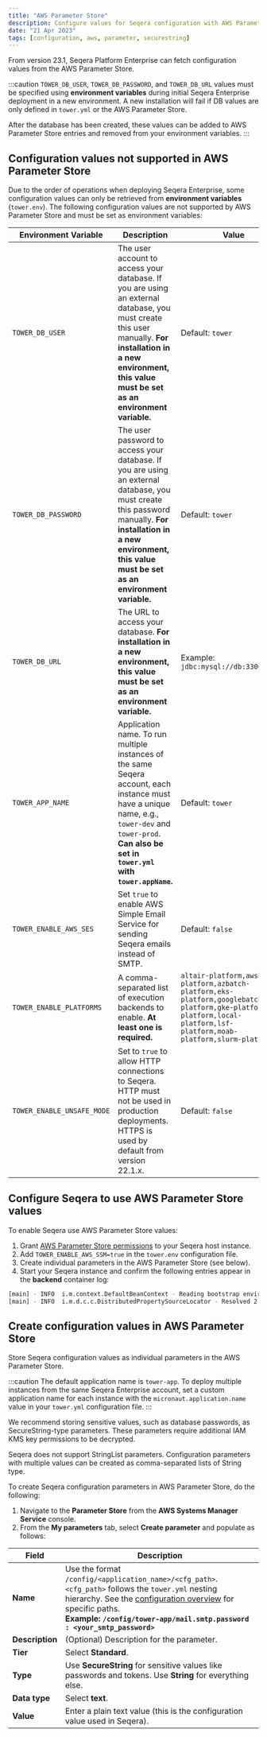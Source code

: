 ```yaml
---
title: "AWS Parameter Store"
description: Configure values for Seqera configuration with AWS Parameter Store
date: "21 Apr 2023"
tags: [configuration, aws, parameter, securestring]
---
```


From version 23.1, Seqera Platform Enterprise can fetch configuration values from the AWS Parameter Store.

:::caution
`TOWER_DB_USER`, `TOWER_DB_PASSWORD`, and `TOWER_DB_URL` values must be specified using **environment variables** during initial Seqera Enterprise deployment in a new environment. A new installation will fail if DB values are only defined in `tower.yml` or the AWS Parameter Store.

After the database has been created, these values can be added to AWS Parameter Store entries and removed from your environment variables.
:::

## Configuration values not supported in AWS Parameter Store

Due to the order of operations when deploying Seqera Enterprise, some configuration values can only be retrieved from **environment variables** (`tower.env`). The following configuration values are not supported by AWS Parameter Store and must be set as environment variables:

| Environment Variable      | Description                                                                                                     | Value                                                                                             |
| ------------------------- | --------------------------------------------------------------------------------------------------------------- | ------------------------------------------------------------------------------------------------- |
| `TOWER_DB_USER`           | The user account to access your database. If you are using an external database, you must create this user manually. **For installation in a new environment, this value must be set as an environment variable.** | Default: `tower` |
| `TOWER_DB_PASSWORD`       | The user password to access your database. If you are using an external database, you must create this password manually. **For installation in a new environment, this value must be set as an environment variable.** | Default: `tower` |
| `TOWER_DB_URL`            | The URL to access your database. **For installation in a new environment, this value must be set as an environment variable.** | Example: `jdbc:mysql://db:3306/tower` |
| `TOWER_APP_NAME`          | Application name. To run multiple instances of the same Seqera account, each instance must have a unique name, e.g., `tower-dev` and `tower-prod`. **Can also be set in `tower.yml` with `tower.appName`.** | Default: `tower` |
| `TOWER_ENABLE_AWS_SES`   | Set `true` to enable AWS Simple Email Service for sending Seqera emails instead of SMTP. | Default: `false` |
| `TOWER_ENABLE_PLATFORMS`  | A comma-separated list of execution backends to enable. **At least one is required.** | `altair-platform,awsbatch-platform,azbatch-platform,eks-platform,googlebatch-platform,gke-platform,k8s-platform,local-platform,lsf-platform,moab-platform,slurm-platform` |
| `TOWER_ENABLE_UNSAFE_MODE` | Set to `true` to allow HTTP connections to Seqera. HTTP must not be used in production deployments. HTTPS is used by default from version 22.1.x. | Default: `false` |

## Configure Seqera to use AWS Parameter Store values

To enable Seqera use AWS Parameter Store values:

1. Grant [AWS Parameter Store permissions](https://docs.aws.amazon.com/systems-manager/latest/userguide/sysman-paramstore-access.html) to your Seqera host instance.
2. Add `TOWER_ENABLE_AWS_SSM=true` in the `tower.env` configuration file.
3. Create individual parameters in the AWS Parameter Store (see below).
4. Start your Seqera instance and confirm the following entries appear in the **backend** container log:

```bash
[main] - INFO  i.m.context.DefaultBeanContext - Reading bootstrap environment configuration
[main] - INFO  i.m.d.c.c.DistributedPropertySourceLocator - Resolved 2 configuration sources from client: compositeConfigurationClient(AWS Parameter Store)
```

## Create configuration values in AWS Parameter Store

Store Seqera configuration values as individual parameters in the AWS Parameter Store.

:::caution
The default application name is `tower-app`. To deploy multiple instances from the same Seqera Enterprise account, set a custom application name for each instance with the `micronaut.application.name` value in your `tower.yml` configuration file.
:::

We recommend storing sensitive values, such as database passwords, as SecureString-type parameters. These parameters require additional IAM KMS key permissions to be decrypted.

Seqera does not support StringList parameters. Configuration parameters with multiple values can be created as comma-separated lists of String type.

To create Seqera configuration parameters in AWS Parameter Store, do the following:

1. Navigate to the **Parameter Store** from the **AWS Systems Manager Service** console.
2. From the **My parameters** tab, select **Create parameter** and populate as follows:

| Field | Description |
| ----- | ----------- |
| **Name** | Use the format `/config/<application_name>/<cfg_path>`. `<cfg_path>` follows the `tower.yml` nesting hierarchy. See the [configuration overview](./overview.mdx) for specific paths.<br/>**Example: `/config/tower-app/mail.smtp.password : <your_smtp_password>`** |
| **Description** | (Optional) Description for the parameter. |
| **Tier** | Select **Standard**. |
| **Type** | Use **SecureString** for sensitive values like passwords and tokens. Use **String** for everything else. |
| **Data type** | Select **text**. |
| **Value** | Enter a plain text value (this is the configuration value used in Seqera). |
